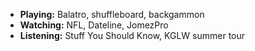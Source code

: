 - **Playing:** Balatro, shuffleboard, backgammon
- **Watching:** NFL, Dateline, JomezPro
- **Listening:** Stuff You Should Know, KGLW summer tour
